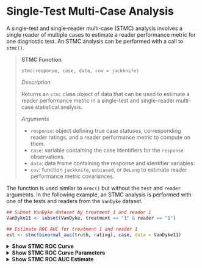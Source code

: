 # Single-Test Multi-Case Analysis

A single-test and single-reader multi-case (STMC) analysis involves a single reader of multiple cases to estimate a reader performance metric for one diagnostic test.  An STMC analysis can be performed with a call to `stmc()`.

> **STMC Function**
>
> `stmc(response, case, data, cov = jackknife)`
>
> *Description*
>
> Returns an `stmc` class object of data that can be used to estimate a reader performance metric in a single-test and single-reader multi-case statistical analysis.
>
> *Arguments*
>
> * `response`: object defining true case statuses, corresponding reader ratings, and a reader performance metric to compute on them.
> * `case`: variable containing the case identifiers for the `response` observations.
> * `data`: data frame containing the response and identifier variables.
> * `cov`: function `jackknife`, `unbiased`, or `DeLong` to estimate reader performance metric covariances.

The function is used similar to `mrmc()` but without the `test` and `reader` arguments.  In the following example, an STMC analysis is performed with one of the tests and readers from the `VanDyke` dataset.

```r
## Subset VanDyke dataset by treatment 1 and reader 1
VanDyke11 <- subset(VanDyke, treatment == "1" & reader == "1")

## Estimate ROC AUC for treatment 1 and reader 1
est <- stmc(binormal_auc(truth, rating), case, data = VanDyke11)
```

<details>
<summary>**Show STMC ROC Curve**</summary>
```r
plot(est)
```
</details>
<details>
<summary>**Show STMC ROC Curve Parameters**</summary>
```r
print(parameters(est))
```
</details>
<details>
<summary>**Show STMC ROC AUC Estimate**</summary>
```r
summary(est)
```
</details>
<p>

